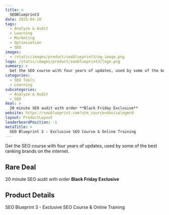 ```yaml
---
title: >
  SEOBlueprint3
date: 2025-04-16
tags:
  - Analyze & Audit
  - Learning
  - Marketing
  - Optimization
  - SEO
images:
  - /static/images/product/seoblueprint3/og-image.png
logo: /static/images/product/seoblueprint3/logo.png
summary: >
  Get the SEO course with four years of updates, used by some of the best ranking brands on the internet.
categories:
  - SEO Tools
  - Learning
subcategories:
  - Analyze & Audit
  - SEO
deal: >
  20 minute SEO audit with order **Black Friday Exclusive**
website: https://seoblueprint.com?utm_source=danisalegend
layout: ProductLayout
leaderboardPosition: -1
metaTitle: >
  SEO Blueprint 3 - Exclusive SEO Course & Online Training
---
```

Get the SEO course with four years of updates, used by some of the best ranking brands on the internet.

## Rare Deal

20 minute SEO audit with order **Black Friday Exclusive**

## Product Details

SEO Blueprint 3 - Exclusive SEO Course & Online Training



